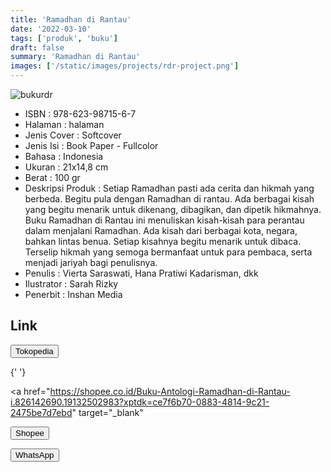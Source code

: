 ```yaml
---
title: 'Ramadhan di Rantau'
date: '2022-03-10'
tags: ['produk', 'buku']
draft: false
summary: 'Ramadhan di Rantau'
images: ['/static/images/projects/rdr-project.png']
---
```


![bukurdr](/static/images/projects/rdr-project.png)

- ISBN : 978-623-98715-6-7
- Halaman : halaman
- Jenis Cover : Softcover
- Jenis Isi : Book Paper - Fullcolor
- Bahasa : Indonesia
- Ukuran : 21x14,8 cm
- Berat : 100 gr
- Deskripsi Produk : Setiap Ramadhan pasti ada cerita dan hikmah yang berbeda. Begitu pula dengan Ramadhan di rantau. Ada berbagai kisah yang begitu menarik untuk dikenang, dibagikan, dan dipetik hikmahnya. Buku Ramadhan di Rantau ini menuliskan kisah-kisah para perantau dalam menjalani Ramadhan. Ada kisah dari berbagai kota, negara, bahkan lintas benua. Setiap kisahnya begitu menarik untuk dibaca. Terselip hikmah yang semoga bermanfaat untuk para pembaca, serta menjadi jariyah bagi penulisnya.
- Penulis : Vierta Saraswati, Hana Pratiwi Kadarisman, dkk
- Ilustrator : Sarah Rizky
- Penerbit : Inshan Media

## Link

<div>
  <a href="https://www.tokopedia.com/inshanbooks-store/buku-antologi-ramadhan-di-rantau?extParam=whid%3D14055660"
  target="_blank">
    <button className="btn-tokped">Tokopedia</button>
  </a>

{' '}

<a
  href="https://shopee.co.id/Buku-Antologi-Ramadhan-di-Rantau-i.826142690.19132502983?xptdk=ce7f6b70-0883-4814-9c21-2475be7d7ebd"
  target="_blank"
>
  <button className="btn-shopee">Shopee</button>
</a>

  <a href="https://wa.me/6281567891021" 
  target="_blank">
    <button className="btn-wa">WhatsApp</button>
  </a>
</div>
